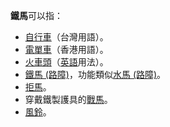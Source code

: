 '''鐵馬'''可以指：
*[[自行車|自行車]]（台灣用語）。
*[[電單車|電單車]]（香港用語）。
*[[火車頭|火車頭]]（[[英語|英語]]用法）。
*[[鐵馬_(路障)|鐵馬 (路障)]]，功能類似[[水馬_(路障)|水馬 (路障)]]。
*[[拒馬|拒馬]]。
*穿戴鐵製護具的[[戰馬|戰馬]]。
*[[風鈴|風鈴]]。

{{disambig|cat=二字消歧義}}